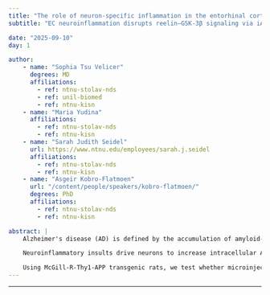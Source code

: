 ```yaml
---
title: "The role of neuron-specific inflammation in the entorhinal cortex in Alzheimer's disease"
subtitle: "EC neuroinflammation disrupts reelin–GSK‑3β signaling via iAβ42 in reelin+ LII, accelerating tau phosphorylation."

date: "2025-09-10"
day: 1

author:
    - name: "Sophia Tsu Velicer"
      degrees: MD
      affiliations:
        - ref: ntnu-stolav-nds
        - ref: unil-biomed
        - ref: ntnu-kisn
    - name: "Maria Yudina"
      affiliations:
        - ref: ntnu-stolav-nds
        - ref: ntnu-kisn
    - name: "Sarah Judith Seidel"
      url: https://www.ntnu.edu/employees/sarah.j.seidel
      affiliations:
        - ref: ntnu-stolav-nds
        - ref: ntnu-kisn
    - name: "Asgeir Kobro-Flatmoen"
      url: "/content/people/speakers/kobro-flatmoen/"
      degrees: PhD
      affiliations:
        - ref: ntnu-stolav-nds
        - ref: ntnu-kisn

abstract: |
    Alzheimer's disease (AD) is defined by the accumulation of amyloid‑β (Aβ) and the hyperphosphorylation of tau (p‑tau). The entorhinal cortex (EC) and hippocampus are among the first cortical regions affected. In layer II of EC, a major population of reelin‑expressing neurons (Re+ECLII) projects to the dentate gyrus and is thought to be among the earliest to exhibit p‑tau and degeneration, well before diagnosable symptoms.

    Neuroinflammatory insults drive neurons to increase intracellular Aβ42 (iAβ42). Modeling predicts that Re+ECLII neurons may show a disproportionate iAβ42 increase, facilitating an interaction between iAβ42 and reelin that impairs the reelin signaling cascade. A key function of this cascade is inhibition of glycogen synthase kinase‑3β (GSK‑3β), a major tau kinase. Thus, reelin impairment via iAβ42 may promote early p‑tau formation in Re+ECLII neurons.

    Using McGill‑R‑Thy1‑APP transgenic rats, we test whether microinjections of herpes simplex virus I (HSV‑I) into EC and other cortical regions induce neuroinflammation and whether this selectively elevates iAβ42 in Re+ECLII neurons, disrupts reelin signaling, and exacerbates tau phosphorylation.
---
```


***

<!-- <object data="poster.pdf" type="application/pdf" width="100%" height="1300">
</object>  -->